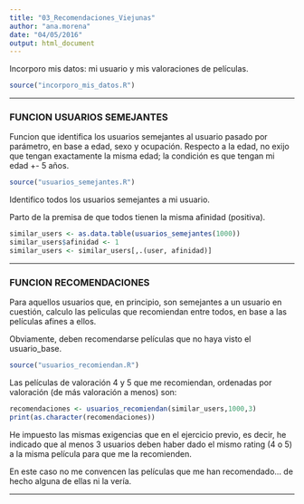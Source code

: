 ```yaml
---
title: "03_Recomendaciones_Viejunas"
author: "ana.morena"
date: "04/05/2016"
output: html_document
---
```


Incorporo mis datos: mi usuario y mis valoraciones de películas.   

```r
source("incorporo_mis_datos.R")
```

----------------


### FUNCION USUARIOS SEMEJANTES

Funcion que identifica los usuarios semejantes al usuario pasado por parámetro, en base a edad, sexo y ocupación. Respecto a la edad, no exijo que tengan exactamente la misma edad; la condición es que tengan mi edad +- 5 años.  


```r
source("usuarios_semejantes.R")
```

Identifico todos los usuarios semejantes a mi usuario.

Parto de la premisa de que todos tienen la misma afinidad (positiva).  

```r
similar_users <- as.data.table(usuarios_semejantes(1000))
similar_users$afinidad <- 1
similar_users <- similar_users[,.(user, afinidad)]
```

------------


### FUNCION RECOMENDACIONES  

Para aquellos usuarios que, en principio, son semejantes a un usuario en cuestión, calculo las peliculas que recomiendan entre todos, en base a las películas afines a ellos.   


Obviamente, deben recomendarse películas que no haya visto el usuario_base.  



```r
source("usuarios_recomiendan.R")
```

Las películas de valoración 4 y 5 que me recomiendan, ordenadas por valoración (de más valoración a menos) son:  

```r
recomendaciones <- usuarios_recomiendan(similar_users,1000,3)
print(as.character(recomendaciones))
```

He impuesto las mismas exigencias que en el ejercicio previo, es decir, he indicado que al menos 3 usuarios deben haber dado el mismo rating (4 o 5) a la misma película para que me la recomienden. 

En este caso no me convencen las películas que me han recomendado... de hecho alguna de ellas ni la vería.  

---------------------

